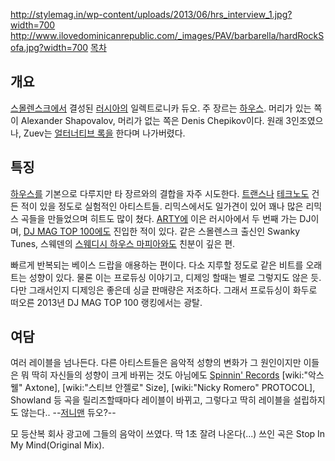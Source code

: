 http://stylemag.in/wp-content/uploads/2013/06/hrs_interview_1.jpg?width=700
http://www.ilovedominicanrepublic.com/_images/PAV/barbarella/hardRockSofa.jpg?width=700
[[목차]]

== 개요 ==
[[스몰렌스크]]에서 결성된 [[러시아]]의 일렉트로니카 듀오. 주 장르는 [[하우스]]. 머리가 있는 쪽이 Alexander Shapovalov, 머리가 없는 쪽은 Denis Chepikov이다. 원래 3인조였으나, Zuev는 [[얼터너티브 록]]을 한다며 나가버렸다.
== 특징 ==
[[하우스]]를 기본으로 다루지만 타 장르와의 결합을 자주 시도한다. [[트랜스]]나 [[테크노]]도 건든 적이 있을 정도로 실험적인 아티스트들. 리믹스에서도 일가견이 있어 꽤나 많은 리믹스 곡들을 만들었으며 히트도 많이 쳤다. [[ARTY]]에 이은 러시아에서 두 번째 가는 DJ이며, [[DJ MAG TOP 100]]에도 진입한 적이 있다. 같은 스몰렌스크 출신인 Swanky Tunes, 스웨덴의 [[스웨디시 하우스 마피아]]와도 친분이 깊은 편.

빠르게 반복되는 베이스 드랍을 애용하는 편이다. 다소 지루할 정도로 같은 비트를 오래 트는 성향이 있다. 물론 이는 프로듀싱 이야기고, 디제잉 할때는 별로 그렇지도 않은 듯. 다만 그래서인지 디제잉은 좋은데 싱글 판매량은 저조하다. 그래서 프로듀싱이 화두로 떠오른 2013년 DJ MAG TOP 100 랭킹에서는 광탈.

== 여담 ==

여러 레이블을 넘나든다. 다른 아티스트들은 음악적 성향의 변화가 그 원인이지만 이들은 뭐 딱히 자신들의 성향이 크게 바뀌는 것도 아님에도 [[Spinnin' Records]] [wiki:"악스웰" Axtone], [wiki:"스티브 안젤로" Size], [wiki:"Nicky Romero" PROTOCOL], Showland 등 곡을 릴리즈할때마다 레이블이 바뀌고, 그렇다고 딱히 레이블을 설립하지도 않는다.. --[[저니맨]] 듀오?--

모 등산복 회사 광고에 그들의 음악이 쓰였다. 딱 1초 잘려 나온다(...) 쓰인 곡은 Stop In My Mind(Original Mix).
